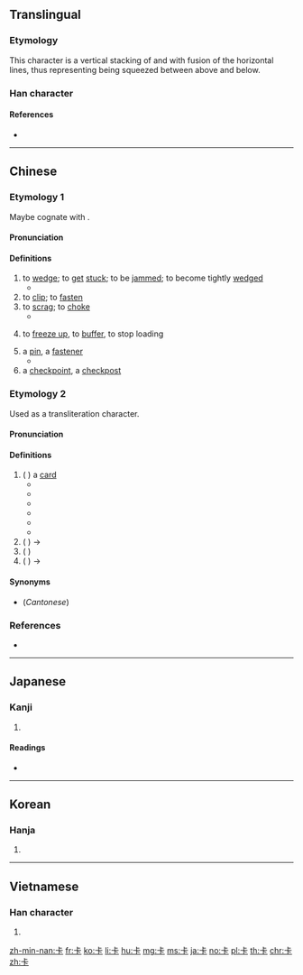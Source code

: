 {{also|𠧗|𠀝}}
==Translingual==

===Etymology===
This character is a vertical stacking of {{zh-l|上|up}} and {{zh-l|下}} with fusion of the horizontal lines, thus representing being squeezed between above and below.

===Han character===
{{Han char|rn=25|rad=卜|as=03|sn=5|four=21231|canj=YMY|ids=⿱上卜}}

====References====
* {{Han ref|kx=0158.010|dkj=02781|dj=0362.010|hdz=10092.040|uh=5361|ud=21345|bh=A564|bd=42340}}

----

==Chinese==
{{zh-forms}}

===Etymology 1===
Maybe cognate with {{zh-l|夾|to clip}}.

====Pronunciation====
{{zh-pron
|m=qiǎ,kǎ
|m_note=qiǎ - literary; kǎ - colloquial
|c=kaa2,kaa1
|mn=khah/khá/kha̍h
|mc=
|oc=
|ma=
|cat=v,n
}}

====Definitions====
{{zh-hanzi}}

# to [[wedge]]; to [[get]] [[stuck]]; to be [[jammed]]; to become tightly [[wedged]]
#* {{zhex|魚刺 卡 在 喉嚨 裡。|A fishbone is '''stuck''' in the throat.}}
# to [[clip]]; to [[fasten]]
# to [[scrag]]; to [[choke]]
#* {{zhex|歹徒 卡 住 他 的 脖子。|The ruffian '''wrung''' his neck.}}
# {{lb|zh|of|_|videos}} to [[freeze up]], to [[buffer]], to stop loading
#: {{zhex|卡 在 奇怪 的 地方|it stopped (loading) at a strange frame}}
# a [[pin]], a [[fastener]]
#* {{zhex|髮卡{qiǎ}|hairpin}}
# a [[checkpoint]], a [[checkpost]]

===Etymology 2===
Used as a transliteration character.

====Pronunciation====
{{zh-pron
|m=kǎ
|c=kaa1,kaat1
|c_note=kaat1 - "card"; kaa1 - others
|ma=
|cat=n
}}

====Definitions====
{{zh-hanzi}}

# ({{etyl|en|zh}} {{m|en|card}}) a [[card]]
#* {{zhex|卡片|card}}
#* {{zhex|記憶卡|memory card}}
#* {{zhex|賀卡|celebration card}}
#* {{zhex|刷卡|to swipe one's card}}
#* {{zhex|碌卡{kaat1}|to swipe one's card|C}}
#* {{zhex|電話卡|phone card}}
# ({{etyl|en|zh}} {{m|en|car}}) → {{zh-l|卡車|truck, lorry}}
# ({{etyl|fr|zh}} {{m|fr|calorie}}) {{abbreviation of|卡路里|lang=zh}}
# ({{etyl|en|zh}} {{m|en|cassette}}) → {{zh-l|卡帶|cassette}}

====Synonyms====
* {{sense|card}} (''Cantonese'') {{zh-l|咭}}

===References===
* {{thcwd|1400}}

----

==Japanese==

===Kanji===
{{ja-kanji|grade=|rs=卜03}}

# {{defn|lang=ja|sort=卜03}}

====Readings====
* {{ja-readings|on=[[さ]] (sa), [[か]] (ka), [[ぞう]] (zō), [[そう]] (sō)|kun=}}

----

==Korean==

===Hanja===
{{ko-hanja|hangeul=잡|rv=jap|mr=chap}}

# {{defn|lang=ko|sort=卜03}}

----

==Vietnamese==

===Han character===
{{vi-hantu|[[tạp]], [[ca]]|rs=卜03}}

# {{defn|lang=vi|sort=卜03}}

[[zh-min-nan:卡]]
[[fr:卡]]
[[ko:卡]]
[[li:卡]]
[[hu:卡]]
[[mg:卡]]
[[ms:卡]]
[[ja:卡]]
[[no:卡]]
[[pl:卡]]
[[th:卡]]
[[chr:卡]]
[[zh:卡]]